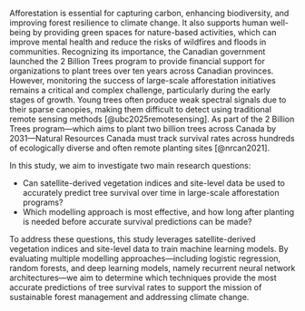 Afforestation is essential for capturing carbon, enhancing biodiversity, and improving forest resilience to climate change. It also supports human well-being by providing green spaces for nature-based activities, which can improve mental health and reduce the risks of wildfires and floods in communities. Recognizing its importance, the Canadian government launched the 2 Billion Trees program to provide financial support for organizations to plant trees over ten years across Canadian provinces. However, monitoring the success of large-scale afforestation initiatives remains a critical and complex challenge, particularly during the early stages of growth. Young trees often produce weak spectral signals due to their sparse canopies, making them difficult to detect using traditional remote sensing methods [@ubc2025remotesensing]. As part of the 2 Billion Trees program—which aims to plant two billion trees across Canada by 2031—Natural Resources Canada must track survival rates across hundreds of ecologically diverse and often remote planting sites [@nrcan2021].

In this study, we aim to investigate two main research questions:

- Can satellite-derived vegetation indices and site-level data be used to accurately predict tree survival over time in large-scale afforestation programs? 
- Which modelling approach is most effective, and how long after planting is needed before accurate survival predictions can be made?

To address these questions, this study leverages satellite-derived vegetation indices and site-level data to train machine learning models. By evaluating multiple modelling approaches—including logistic regression, random forests, and deep learning models, namely recurrent neural network architectures—we aim to determine which techniques provide the most accurate predictions of tree survival rates to support the mission of sustainable forest management and addressing climate change.